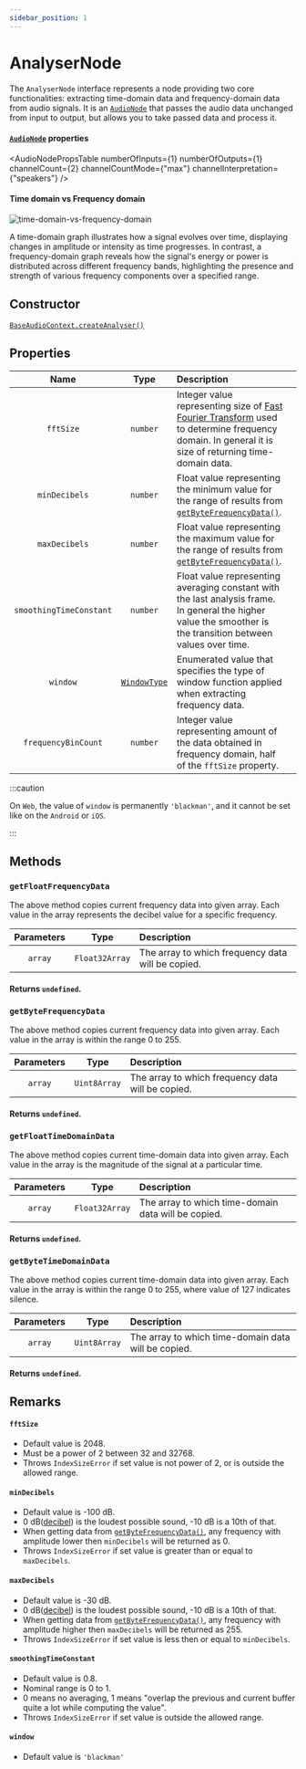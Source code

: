 ```yaml
---
sidebar_position: 1
---
```



# AnalyserNode

The `AnalyserNode` interface represents a node providing two core functionalities: extracting time-domain data and frequency-domain data from audio signals.
It is an [`AudioNode`](/docs/core/audio-node) that passes the audio data unchanged from input to output, but allows you to take passed data and process it.

#### [`AudioNode`](/docs/core/audio-node#properties) properties

<AudioNodePropsTable numberOfInputs={1} numberOfOutputs={1} channelCount={2} channelCountMode={"max"} channelInterpretation={"speakers"} />

#### Time domain vs Frequency domain

![time-domain-vs-frequency-domain](/img/time_domain_vs_frequency_domain.jpg)

A time-domain graph illustrates how a signal evolves over time, displaying changes in amplitude or intensity as time progresses.
In contrast, a frequency-domain graph reveals how the signal's energy or power is distributed across different frequency bands, highlighting the presence and strength of various frequency components over a specified range.

## Constructor

[`BaseAudioContext.createAnalyser()`](/docs/core/base-audio-context#createanalyser)

## Properties

| Name | Type | Description | |
| :----: | :----: | :-------- | :-: |
| `fftSize` | `number` | Integer value representing size of [Fast Fourier Transform](https://en.wikipedia.org/wiki/Fast_Fourier_transform) used to determine frequency domain. In general it is size of returning time-domain data. |
| `minDecibels` | `number` | Float value representing the minimum value for the range of results from [`getByteFrequencyData()`](/docs/analysis/analyser-node#getbytefrequencydata). |
| `maxDecibels` | `number` | Float value representing the maximum value for the range of results from [`getByteFrequencyData()`](/docs/analysis/analyser-node#getbytefrequencydata). |
| `smoothingTimeConstant` | `number` | Float value representing averaging constant with the last analysis frame. In general the higher value the smoother is the transition between values over time. |
| `window` | [`WindowType`](/docs/types/window-type) | Enumerated value that specifies the type of window function applied when extracting frequency data. |
| `frequencyBinCount` | `number` | Integer value representing amount of the data obtained in frequency domain, half of the `fftSize` property. | <ReadOnly /> |

:::caution

On `Web`, the value of `window` is permanently `'blackman'`, and it cannot be set like on the `Android` or `iOS`.

:::

## Methods

### `getFloatFrequencyData`

The above method copies current frequency data into given array.
Each value in the array represents the decibel value for a specific frequency.

| Parameters | Type | Description |
| :---: | :---: | :---- |
| `array` | `Float32Array` | The array to which frequency data will be copied. |

#### Returns `undefined`.

### `getByteFrequencyData`

The above method copies current frequency data into given array.
Each value in the array is within the range 0 to 255.

| Parameters | Type | Description |
| :---: | :---: | :---- |
| `array` | `Uint8Array` | The array to which frequency data will be copied. |

#### Returns `undefined`.

### `getFloatTimeDomainData`

The above method copies current time-domain data into given array.
Each value in the array is the magnitude of the signal at a particular time.

| Parameters | Type | Description |
| :---: | :---: | :---- |
| `array` | `Float32Array` | The array to which time-domain data will be copied. |

#### Returns `undefined`.

### `getByteTimeDomainData`

The above method copies current time-domain data into given array.
Each value in the array is within the range 0 to 255, where value of 127 indicates silence.

| Parameters | Type | Description |
| :---: | :---: | :---- |
| `array` | `Uint8Array` | The array to which time-domain data will be copied. |

#### Returns `undefined`.

## Remarks

#### `fftSize`
- Default value is 2048.
- Must be a power of 2 between 32 and 32768.
- Throws `IndexSizeError` if set value is not power of 2, or is outside the allowed range.

#### `minDecibels`
- Default value is -100 dB.
- 0 dB([decibel](https://en.wikipedia.org/wiki/Decibel)) is the loudest possible sound, -10 dB is a 10th of that.
- When getting data from [`getByteFrequencyData()`](/docs/analysis/analyser-node#getbytefrequencydata), any frequency with amplitude lower then `minDecibels` will be returned as 0.
- Throws `IndexSizeError` if set value is greater than or equal to `maxDecibels`.

#### `maxDecibels`
- Default value is -30 dB.
- 0 dB([decibel](https://en.wikipedia.org/wiki/Decibel)) is the loudest possible sound, -10 dB is a 10th of that.
- When getting data from [`getByteFrequencyData()`](/docs/analysis/analyser-node#getbytefrequencydata), any frequency with amplitude higher then `maxDecibels` will be returned as 255.
- Throws `IndexSizeError` if set value is less then or equal to `minDecibels`.

#### `smoothingTimeConstant`
- Default value is 0.8.
- Nominal range is 0 to 1.
- 0 means no averaging, 1 means "overlap the previous and current buffer quite a lot while computing the value".
- Throws `IndexSizeError` if set value is outside the allowed range.

#### `window`
- Default value is `'blackman'`
